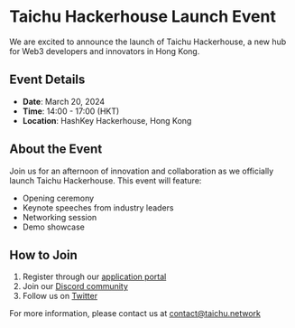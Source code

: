 # Taichu Hackerhouse Launch Event

We are excited to announce the launch of Taichu Hackerhouse, a new hub for Web3 developers and innovators in Hong Kong.

## Event Details

- **Date**: March 20, 2024
- **Time**: 14:00 - 17:00 (HKT)
- **Location**: HashKey Hackerhouse, Hong Kong

## About the Event

Join us for an afternoon of innovation and collaboration as we officially launch Taichu Hackerhouse. This event will feature:

- Opening ceremony
- Keynote speeches from industry leaders
- Networking session
- Demo showcase

## How to Join

1. Register through our [application portal](https://forms.taichu.network/launch-event)
2. Join our [Discord community](https://discord.gg/qvPkbrYY)
3. Follow us on [Twitter](https://x.com/HSKChain)

For more information, please contact us at [contact@taichu.network](mailto:contact@taichu.network)